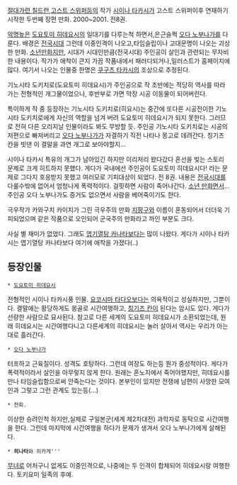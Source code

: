 [[절대가련 칠드런]],[[고스트 스위퍼]]등의 작가 [[시이나 타카시]]가 고스트 스위퍼이후 연재하기 시작한 두번째 장편 만화. 2000~2001. 전8권.

[[악명]]높은 [[도요토미 히데요시]]의 일대기를 다루는척 하면서,은근슬쩍 [[오다 노부나가]]를 다룬다. 배경은 [[전국시대]] 그런데 이중인격이 나오고,타임슬립이나 고대문명이 나오는 괴상한 만화. [[소년만화]]지만, 시대가 시대인만큼(전국시대) 주인공이 살인과 관련되는 무자비한 내용이다. 작가가 애착이 큰지 가끔 작품내에서 패러디되거나,일러스트가 홈페이지에 많다. 여기서 나오는 인물중 한명은 [[쿠구츠 타카시]]의 조상으로 추정된다. 

기노시타 도키치로(도요토미 히데요시)가 주인공으로 작 초반에는 적당히 역사를 따라가는 전형적인 개그물이었으나, 후반부로 가면 막장 시공 이동물이 되어버린다.

특이하게 작 중 등장하는 기노시타 도키치로(히요시)는 중간에 또다른 시공전이한 기노시타 도키치로에게 자신의 역할을 넘겨 버려 도요토미 히데요시가 되지 못한다. 그러므로 전혀 다른 오리지날 인물이라도 봐도 무방할 듯. 주인공 기노시타 도키치로는 시공의 저편으로 빠져버리고 [[오다 노부나가]]가 자결하기 직전 나타나 몽고로 데려간다. 칭기즈 칸을 빗댄 이 결말을 과연 개그로 보아야할지...

시이나 타카시 특유의 개그가 남아있긴 하지만 이리저리 왔다갔다 혼선을 빚는 스토리 문제로 크게 히트하지 못했다. 게다가 국내에선 주인공이 도요토미 히데요시다! 라는 문제로 그다지 호응받지 못했고 여러모로 기피대상이 되었다. 전 8권. 내용은 [[전국시대]]를 다룰수밖에 없어서 엄청나게 폭력적이다. 걸핏하면 사람이 죽어나간다. [[소년 만화]]면서... 주인공 오다 노부나가도 증거도 없으면서 사람을 베어죽이기도 한다.

극우작가 카와구치 카이지가 그린 극우주의 만화 [[지팡구]]와 이름이 혼동되어서 더더욱 기피되었으며 같은 작품으로 오인되어 군국주의 만화라고 까인 부분도 크다. 

사실 별 재미가 없었다. 그래도 [[엽기열탕 카나타]]보다는 많이 나왔다. 게다가 시이나 타카시는 엽기열탕 카나타보다 여기에 애착을 가졌다(..)

== 등장인물 ==

 * [[도요토미 히데요시]]
전형적인 시이나 타카시풍 인물. [[요코시마 타다오]]보다는 의욕적이고 성실하지만, 그뿐이다. 결말에는 황당하게도 몽골로 시간여행하고, [[칭기즈 칸]]이 된다는 암시도 있다. 게다가 선량한 사람으로 묘사된다. 참고로 다른 세계의 도요토미 히데요시가 소환되었는데, 원래 히데요시는 시간여행다니고 다른세계의 히데요시는 눌러 살아서 역사는 우리가 아는대로 흘러간다.

 * [[오다 노부나가]]
터프하고 근육질이다. 성격도 호탕하다. 그런데 여장도 하는등 뭔가 중성적이다. 게다가 폭력적이라서 살인을 아무렇지 않게 한다. 원래는 혼노지에서 죽어야했지만, 히데요시를 만나 타임슬립함으로써 안죽는다는 것이다. 본부인이 있지만 전쟁에 남편이 사망한 모여인과 그렇고 그런 관계도 있는등(...)

 * 천회.
이상한 승려인척 하지만,실제로 구일본군(세계 제2차대전) 과학자로 동탁으로 시간여행을 한다. 그런데 마지막에 시간여행을 하다가 문제가 생겨서 오다 노부나가에게 살해된다. 

 * '''히나타'''와 히카게'''
[[무녀]]로 어처구니 없게도 이중인격으로, 나중에는 두 인격이 합체되어 히데요시랑 여행한다. 토키요미 일족의 후예.
